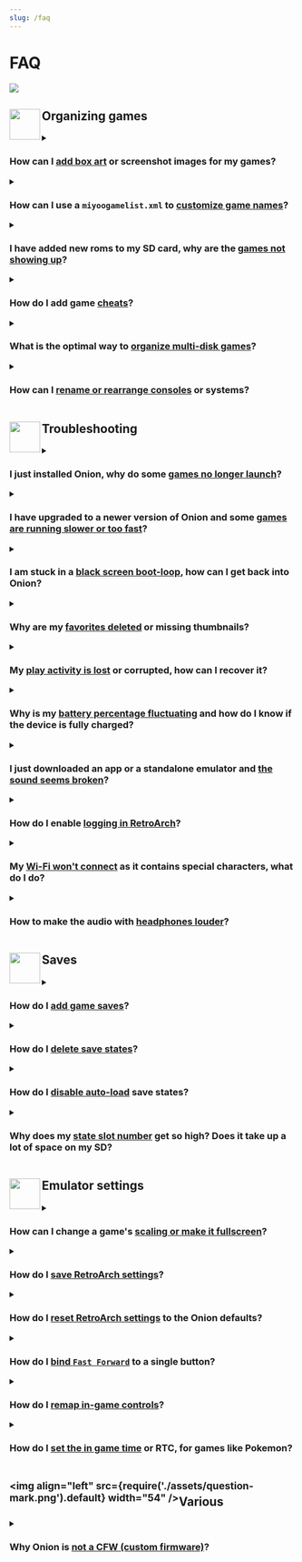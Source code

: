 ```yaml
---
slug: /faq
---
```




# FAQ

*![](https://user-images.githubusercontent.com/98862735/178853267-a5d384f8-ad62-4ffa-a8e7-45abf38e742d.png)*


<DynamicFAQSection>

## <sup><img align="left" src="https://user-images.githubusercontent.com/44569252/189906668-cf6a57d5-075a-4894-8af0-906282bd8ae2.png" width="54" /></sup>Organizing games


<details><summary>

### How can I <u>add box art</u> or screenshot images for my games?

</summary>

Onion has a built-in scraper (MMP only):

1. When inside a game list, press <kbd>Y</kbd> to access GLO
2. Scroll down and find the "Scraper" option

If you have a regular Mini, or just want to scrape images off-device, follow this guide:
- [Scraping artwork for games](advanced/scraping)

</details>


<details><summary>

### How can I use a `miyoogamelist.xml` to <u>customize game names</u>?

</summary>

Onion uses a 'miyoogamelist.xml' (in the same format as the more common 'gamelist.xml').
To create a miyoogamelist, review [the guide here](https://github.com/OnionUI/Onion/files/9050638/miyoogamelist.20220607.pdf).

> Troubleshooting: 
> After adding the miyoogamelist.xml to your rom folder you will need to `Refresh all roms` from the Games tab (press <kbd>SELECT</kbd> to open the context menu). 
> If the list is still not being loaded, ensure that the `extlist` in the `Emu/<systemname>/config.json` is populated with all appropriate rom extensions for your games (i.e. `"extlist":"zip|ZIP"`)

> Important: 
> The guide includes a "cleanup" script for use with [xmlstarlet](http://xmlstar.sourceforge.net/) but an issue with viewing PDF files in a browser means the script does not copy well. Either open the PDF in a reader application (i.e. Adobe Acrobat) or use [this batch file](https://github.com/OnionUI/Onion/files/9050636/gamelist.xml-to-miyoogamelist.xml-Clean-Up-Script.zip) to run the script


**Note**: There is an **alternate method** of creating the '**miyoogamelist.xml**' file using a simple _PowerShell script_ which does not have any 3rd party dependencies other than Windows and PowerShell itself. There are _two versions_ of the script which are , depending on your preferences:
* [More human readable, less efficient](https://github.com/OnionUI/Onion/blob/main/files/20230617/New-MiyooGameListXmlFormatted.ps1).
* [Less human readable, more efficient](https://github.com/OnionUI/Onion/blob/main/files/20230617/New-MiyooGameListXml.ps1).

The more efficient version of the script strips out all formatting and indenting and produces a considerably smaller file size, which theoretically allows Onion to parse and process the data faster.
</details>


<details><summary>

### I have added new roms to my SD card, why are the <u>games not showing up</u>?

</summary>

Any time you add rom files to your SD card you will need to 'refresh your roms' to rebuild game list cache files:  
* From the `Games` tab in the main menu, press the <kbd>SELECT</kbd> button. 
* This will evoke the 'Refresh All Roms' menu option, press <kbd>A</kbd> to confirm.   

> Please review our [Rom Files](emulators#rom-files) section for some additional guidance and tips.   
> If newly added games are still not appearing, ensure that you have placed them in the [correct rom folders](emulators/folders).  
> Rom folder names for each system must be capitalized and may differ from those on the stock Miyoo SD card.   
> Also review the [Emulators Section](emulators) to ensure you are using supported rom formats, as documented per system.   

</details>


<details><summary>

### How do I add game <u>cheats</u>?

</summary>

<sup>(Credit: Erazemk)</sup>

This guide will teach you how to add cheats for your RetroArch emulators.

Your first task is to find cheat files for your games (usually provided in `.cht` format). You can find them fairly easily online, but the recommended source is [LibRetro database](https://github.com/libretro/libretro-database), which has up-to-date cheats for most LibRetro supported emulators.

1. Download the <IconLink href="https://github.com/libretro/libretro-database/archive/refs/heads/master.zip" icon="folder_zip">database repository as a ZIP file</IconLink>,
2. Extract it and go into the `cht` directory (you will see cheats sorted by console),
3. Copy directories for consoles you want to your Miyoo Mini's SD card, into the `RetroArch/.retroarch/cheats` directory (you might have to enable showing hidden directories if you can't see the `.retroarch` directory),
4. Inside the `.retroarch` directory there will be a `retroarch.cfg` file, which you need to open in a text editor. Find the line with the option `quick_menu_show_cheats` and set it to `"true"` (so the whole line should be `quick_menu_show_cheats = "true"`),
5. Eject your SD card from your computer and plug it into the Miyoo Mini, then open up your favourite game (for which you have downloaded cheats),
6. Enter the RetroArch menu (press `Menu`, hold it, then press `Select`) and find the `Cheats › Load Cheat File (Replace)` option. There you can find the cheat file in one of the directories. After choosing it you will be returned back to the cheats menu, but now you should see a number of cheats at the bottom (e.g. `Cheat #0`),
7. Select one of them, then toggle the `Enabled` switch to enable it.

</details>


<details><summary>

### What is the optimal way to <u>organize multi-disk games</u>?

</summary>

<sup>(Credit: Dwmccoy)</sup>

My solution for multi-disc games was to store the Roms in a different folder. 

**Example:** Driver 2

Copy the bin/cue files for the multi-disc game *Driver 2* into the following folder of `Roms/PSX/Driver 2`

I had two disc files to copy into the `Roms/PSX/Driver 2` folder `Driver 2 (Disc 1) (v1.1)` and `Driver 2 (Disc 2) (v1.1)`
I then created an m3u file named `Driver 2 (v1.1).m3u` with the following content and placed it into the /Roms/PS folder

`../../Roms/PSX/Driver 2/Driver 2 (Disc 1) (v1.1).cue`  
`../../Roms/PSX/Driver 2/Driver 2 (Disc 2) (v1.1).cue`

Launch the PlayStation Emulator and the only file you should see for the "Driver 2" game is the m3u file since the disc(s) for the game reside in a different folder.

You can store the files in whatever folder you want as long as the path to the cue file is correct. I created the folder PSX to store the multi-disc images in for simplicity. It's a bit of a hassle but it does work.

</details>


<details><summary>

### How can I <u>rename or rearrange consoles</u> or systems?

</summary>

The name of each console or system is defined in `Emu/[systemname]/config.json` 
You can edit this file with a text editor on your PC and apply a new name by updating the 'label' field.

To easily make bulk changes to your console or system names you can also use the excellent python scripts below by Andrea922.
Visit the [onionos-console-renamer github](https://github.com/Andrea922/onionos-console-renamer) to download and follow the instructions detailed there.  

> Notes:  
> Systems in Onion OS are displayed in alphabetical order so the name will determine where in your list it sits.   
> An alternative method to order the systems is by adding an equal number of spaces both sides of the label name.  
> The number of spaces determines the position it is displayed on the Mini, with the most spaces being first.  
> For example, _“   Arcade   “_ will appear before _“Arcade”_. 

</details>


## <sup><img align="left" src="https://user-images.githubusercontent.com/44569252/189905823-71a7f1bf-9eea-410f-b5e8-5b62d4dbc4fd.png" width="54" /></sup>Troubleshooting


<details><summary>

### I just installed Onion, why do some <u>games no longer launch</u>?

</summary>

There can be a few reasons why you may find a specific system does not launch games after installing Onion:  
* If you have added games post installation, you may need to update your rom caches, from the `Games` tab press the <kbd>SELECT</kbd> button to open the context menu and choose the `Refresh all roms` option.
* Ensure you are using supported rom extensions and that both your rom folder and Bios file(s) are named exactly as detailed in our [Emulators Section](emulators).  
* Save states can, on occasion, be incompatible between core versions/updates. Delete the `Saves/CurrentProfile/states/[system]` folder for the given system.
* If none of the above points have resolved your issue, it is recommended to source and test with alternative roms (those that come with the Mini are of very poor quality). 

> Notes:  
> [Rom folders](emulators/folders) and [Bios](emulators#bios-files) filenames are case sensitive.  
> It is strongly advised not to use the Miyoo provided SD card or USB Card Reader as both are very prone to data corruption and failure and will cause issues.  

</details>


<details><summary>

### I have upgraded to a newer version of Onion and some <u>games are running slower or too fast</u>? 

</summary>

If you experience slower (or faster) gameplay than usual for some games following an Onion upgrade, we recommend that you create an in-game Save and then delete your Save States. Save States are stored inside `Saves/CurrentProfile/states/[CORENAME]/`

> Please see other solutions here within this FAQ with regards to managing Save States and Saves.

</details>


<details><summary>

### I am stuck in a <u>black screen boot-loop</u>, how can I get back into Onion?

</summary>

If you launched a rom or a file that is incompatible with the core, it can cause a black screen. Onion's auto-resume feature can mean you returning to this same black screen on each boot. 

You can hold down <kbd>POWER</kbd> for 10+ seconds (wait for 2nd rumble) to break out of this behaviour and return you to MainUI.

If this still does not work for you, you can disable the next auto-resume by inserting your SD card into your PC and deleting the file `cmd_to_run.sh` inside the `.tmp_update` folder

</details>

<details><summary>

### Why are my <u>favorites deleted</u> or missing thumbnails?

</summary>

There is a known bug in the Miyoo binaries which can cause the favorites list to become corrupted.  
It appears to most commonly occur if duplicate game names (even roms from different consoles) are added to your favouites so care should be taken to avoid this.

Since Miyoo have not shared their source code, the Onion team are unable to fix the cause.  
Onion does include a Tweaks tool which can repair the corruption. This tool is located in:  
**Apps** › **Tweaks** › **Tools** › **Favorites: Fix thumbnails and duplicates**.

</details>


<details><summary>

### My <u>play activity is lost</u> or corrupted, how can I recover it?

</summary>

If a RetroArch core fails abruptly or has memory leak issues, it can sometimes cause a game to freeze.  
Exiting the game with the <kbd>MENU</kbd> button during this failure, may on rare occasions, corrupt the play activity database.

**FIX 1 (Mainly for 4.2 beta users)**  
If you have a `playActivityTMP.db` file in `/mnt/SDCARD/Saves/CurrentProfile/saves/`, just rename it to `playActivity.db`

**FIX 2**  
Onion keeps versioned backups of your play activity in case of such corruption:

- Versioned backups are created and stored in `/mnt/SDCARD/Saves/CurrentProfile/saves/PlayActivityBackup/`.
- Your current play times are stored in `/mnt/SDCARD/Saves/CurrentProfile/saves/playActivity.db`.  

> To restore from a backup:  
> - Navigate to `/Saves/CurrentProfile/saves/PlayActivityBackup/` and find the database file that has a size of 0KB.  
> - The the highest numbered version just before it will be the most recent good backup.  
> - Make a copy and rename it (from `playActivity[nn].db`  to `playActivity.db`).  
> - Copy it to `/Saves/CurrentProfile/saves/`, replacing the one located there.  

</details>


<details><summary>

### Why is my <u>battery percentage fluctuating</u> and how do I know if the device is fully charged?

</summary>

**Charging Indicators**  
The left most LED on the top of the Mini will turn blue when a full charge is reached.
The blue LED on the MMP is unfortunately non-functional, the red LED will turn off when fully charged.

**MM:** Miyoo recommends 5V 1A and it must be USB-A to USB-C _(USB-C to USB-C charging is not supported)_.  
**MMP:** Supports USB-C to USB-C charging (the support is limited, and some chargers will not be accepted / start charging)

![LED Indicators-500](https://user-images.githubusercontent.com/98862735/189775988-b6b4062d-f231-4351-9a79-6920498f1554.png)

**Battery Percentage Fluctuations**  
The Mini has no Battery Management System so Onion calculates the remaining battery percentage based on the voltage.  
Environment changes and power draw will affect the determined percentage which can fluctuate greatly.  

> This may appear jarring but is perfectly normal. If you go from playing a resource hungry system (PS1), to playing something less intensive (GB) then you will likely see an increase in percentage. 
> Depending on the health (and thus voltage output) of your battery, it may not reach 100% in Onion when fully charged.   
>  
> The Onion battery capacity estimation is constantly pooling in the background for more precise results over time. This is the best method that is possible on this device, improved over stock and the same method used by the RA build and in MiniUI. 

:::tip Reducing Battery Usage
1. Lowering display brightness (preferably below 70%)
2. Use headphones - the speaker is the most battery-hungry component!
3. Disable Wi-Fi when not in use (the Wi-Fi chip is a major power draw as well)
:::

The below testing output demonstrates GBA running at 50% display brightness for almost 8hrs of play time.

![battery-600](https://user-images.githubusercontent.com/98862735/189774379-33b77793-bc36-4563-acbe-357713b4964e.png)

</details>


<details><summary>

### I just downloaded an app or a standalone emulator and <u>the sound seems broken</u>?

</summary>

It is likely due to a lack of compatibility with the Miyoo audio server.
To cope with this, just rename the `launch.sh` file in your app folder to `launch2.sh`, then extract this file to the app folder: <IconLink icon="folder_zip" href="https://github.com/OnionUI/Onion/files/9041212/launch.zip">launch.zip</IconLink>

</details>


<details><summary>

### How do I enable <u>logging in RetroArch</u>?

</summary>

In order to troubleshoot a particular game or emulator failure or issue, you may wish to enable RetroArch logging:

* Go to **Apps** › **RetroArch** › **Settings** › **Logging** and enable **Log to File**.  
* Back out to the main RetroArch menu, and go to **Configuration File** and choose **Save Current Configuration**.  
* Launch the game(s), or perform the action you are trying to troubleshoot.  
* The output log file will be written to `.tmp_update/logs/retroarch.log`.  

</details>

<details><summary>

### My <u>Wi-Fi won't connect</u> as it contains special characters, what do I do?

</summary>

There's currently an issue in MainUI that prevents Wi-Fi from associating when it contains special characters.

Currently, there's no fix due to MainUI being closed source however there are various workarounds:

- Edit your `wpa_supplicant.conf` file via the File Explorer (file found in `/appconfigs/wpa_supplicant.conf`)
- Use third-party apps such as: <IconLink icon="open_in_new" href="https://github.com/XK9274/better-wifi-miyoo">XK9274/better-wifi-miyoo</IconLink>, which supports most special characters
- Use Onion's built in WPS function (if your router supports pinless WPS). You can find this in **Tweaks** › **Network** › **WPS**.

</details>

<details><summary>

### How to make the audio with <u>headphones louder</u>?

</summary>

START + L2 / R2 Adjust volume boost ([see shortcuts](/docs/apps/shortcuts))

</details>


## <sup><img align="left" src="https://user-images.githubusercontent.com/44569252/189906120-248301c7-373e-482c-9c67-11f0faab9f39.png" width="54" /></sup>Saves



<details><summary>

### How do I <u>add game saves</u>?

</summary>

You can copy in-game save files from another device or emulator for use in OnionOS. 
* In most cases, Save files should be in `.srm` format, named identically to the rom and are case sensitive. Note that `.sav` files can be renamed to `.srm`, other formats may require a conversion tool. 
* To add your saves to OnionOS just copy your individual save files into the correct emulator folder in: `Saves/CurrentProfile/saves/[CORENAME]`
* If you have already launched the game prior to adding your saves then you will also need to go to the `Saves/CurrentProfile/states/[CORENAME]` folder ...and delete any Save States here for the same game(s) in order for your newly added game saves to be recognised.

> `[CORENAME]` = The folder with name of the RA core for the particular emulator or system the save file(s) relates to.     
> If copying saves from your Miyoo stock SD card, or an early version of Onion, you will find your saves in `RetroArch/.retroarch/saves/[CORENAME]`

</details>


<details><summary>

### How do I <u>delete save states</u>?

</summary>

Save States are stored inside `Saves/CurrentProfile/states/[CORENAME]/`

> Notes:
> `[CORENAME]` = the folder with name of the core for the particular emulator or system 'core', the save state file(s) relates to

</details>


<details><summary>

### How do I <u>disable auto-load</u> save states?

</summary>

- Launch the game and press <kbd>MENU</kbd>+<kbd>SELECT</kbd> to go into the RetroArch menu.  
- Press <kbd>B</kbd> to go back one level.  
- Go to `Setting` › `Saving` › `Load State Automatically` (and turn it off).  
- Press <kbd>B</kbd> twice to go back to the main menu.  
- Then go to `Quick Menu` › `Overrides` and select one of the following:  
      - `Save Game Overrides` - for just this game.  
      - `Save Core Overrides` - for everything the core plays.  
      - `Save Content Overrides` - for everything in the same Rom folder.  

> Notes:  
> `Content Overrides` are recommended over `Core Overrides` since some cores serve multiple systems. 
> For more information regarding RetroArch overrides please review the [libretro documentation here](https://docs.libretro.com/guides/overrides/).

</details>


<details><summary>

### Why does my <u>state slot number</u> get so high? Does it take up a lot of space on my SD?

</summary>

Onion enables a feature that retains your old Save States.  
  
In case of manipulation error, file corruption, or simply because you want to return to an earlier section of the game, it is possible to go back in time to select an earlier Save State. This takes up very little space on your SD as even if your Save State slot number is high, RetroArch will only retain the last 10 files.  

To manage your current Save State slot:  

- Launch the game and press <kbd>MENU</kbd>+<kbd>SELECT</kbd> to go into the RetroArch menu. 
- Go to `Save States` > `State Slot` and change the slot number with <kbd>Dpad Left</kbd> or <kbd>Dpad Right</kbd>  
  (Tip: Pressing <kbd>Y</kbd> here will show a full screen image capture for the Save State) 
- You can alternatively manage the slot number 'in-game' by pressing <kbd>MENU</kbd>+<kbd>Dpad Left</kbd> or <kbd>MENU</kbd>+<kbd>Dpad Right</kbd> and then pressing either:  
   - <kbd>MENU</kbd>+<kbd>L2</kbd> to load from the slot you selected  
   - <kbd>MENU</kbd>+<kbd>R2</kbd> to save to (and overwrite) the slot you selected  

> Save state slot `-1` is reserved for Onion's Auto-Save feature.   
> Manual save states start counting from slot `0` upward. If your slot has reached a particularly high number and you would like to reduce it, you can manually change the slot in the RA Quick Menu menu. Switching back to slot '0' and making a manual save will mean it starts counting again incrementally from there.  

> If you wish to forgo the advantages of incremental Save States mentioned above, you may disable them as follows:
> - Launch a game and press <kbd>MENU</kbd>+<kbd>SELECT</kbd> to go into the RetroArch `Quick Menu`
> - Press <kbd>B</kbd> once, to go to RA `Main Menu`
> - Go to `Settings` > `Saving` > `Increment Save State Index Automatically` (and toggle this off)
> - Press <kbd>B</kbd> twice and go to `Quick Menu` > `Overrides` to [save the RA settings](#how-do-i-save-retroarch-settings)




</details>



## <sup><img align="left" src="https://user-images.githubusercontent.com/44569252/189906362-b76f72fe-b6a9-4843-bc8a-9d024fb235f4.png" width="54" /></sup>Emulator settings


<details><summary>

### How can I change a game's <u>scaling or make it fullscreen</u>?

</summary>

- Launch the game and press <kbd>MENU</kbd>+<kbd>SELECT</kbd> to go into the RetroArch menu.  
- Press <kbd>B</kbd> to go back one level in the RA menu and select `Settings` › `Video` › `Scaling`   
- Here you can toggle:  
  - `Integer Scale` - show the game in its original resolution (scale only in whole pixels).  
  - `Keep Aspect Ratio` - **enabled:** fit to screen, **disabled:** stretch.  

> Notes:  
> You will need to save overrides to commit this change, see 'How do I save RetroArch settings?' below for instructions.

</details>


<details><summary>

### How do I <u>save RetroArch settings</u>?

</summary>

When you make changes in RetroArch you must apply these using "Overrides" for them to take effect. 

- Launch the game and press <kbd>MENU</kbd>+<kbd>SELECT</kbd> to go into the RetroArch menu. 
- Make your desired changes.
- Then go to `Quick Menu` › `Overrides` and select one of the following:  
  - `Save Game Overrides` - for just this game.  
  - `Save Core Overrides` - for everything the core plays.  
  - `Save Content Overrides` - for everything in the same Rom folder.  

> Notes:  
> `Content Overrides` are recommended over `Core Overrides` since some cores serve multiple systems. 
> For more information regarding RetroArch overrides please review the [libretro documentation here](https://docs.libretro.com/guides/overrides/).

</details>


<details><summary>

### How do I <u>reset RetroArch settings</u> to the Onion defaults?

</summary>

Resetting your global configuration from within RA itself will break Onion functionality as this restores 'out of the box' RA defaults. Instead:
 
- Go to your Apps section and open `Tweaks`. 
- Scroll to `Advanced`  and choose `Reset Settings...` › `Reset RetroArch main configuration`

> Notes:  
> You should always in the first instance, save your changes to Retroarch settings as "Overrides" rather than saving changes to the main (global) configuration (see other questions in this FAQ re saving RetroArch settings).
> This will make it far easier to revert a change by deleting the overrides from within the RA `Overrides` menu.  

</details>


<details><summary>

### How do I <u>bind `Fast Forward`</u> to a single button?

</summary>

To do this, launch a game from the system to want to change.

- Press <kbd>MENU</kbd>+<kbd>SELECT</kbd> to go into the RetroArch quick menu
- Choose `Controls` › `Port 1 Controls`.
- Navigate to the key you wish to assign and press <kbd>A</kbd> to view a list of the various available functions (i.e. `Fast Forward`)
- Confirm your selection with <kbd>A</kbd>.
- The changes are saved automatically, just go back two levels and choose `Resume`.

> Notes:  
> This only works for certain systems (e.g. GB, GBC, GBA, etc.), and you have to hold the button to fast forward, whereas the global shortcut <kbd>MENU</kbd>+<kbd>R</kbd> is "press to toggle".  
> For more information regarding RetroArch inputs and controls please review the [libretro documentation here](https://docs.libretro.com/guides/input-and-controls/).

<p align="center"><img src="https://user-images.githubusercontent.com/44569252/189953701-265409db-d081-4c3b-bfc1-fb051af70f08.png" width="320px" /></p>


</details>


<details><summary>

### How do I <u>remap in-game controls</u>?

</summary>

To do this, launch a game from the system to want to change.

- Press <kbd>MENU</kbd>+<kbd>SELECT</kbd> to go into the RetroArch quick menu
- Choose `Controls` › `Port 1 Controls`.
- Navigate to the key you wish to reassign and press <kbd>A</kbd> to view a list of the various in-game controls available.
- Confirm your selection with <kbd>A</kbd>.
- The changes are saved automatically when exiting the menu.

**Saving individual game, core, or content remaps**
   - After making the changes as above, press <kbd>B</kbd> to go back one level.
   - Then go to `Manage Remap Files` and choose one of the following:
      - `Save Game Remap File` - for just this game.
      - `Save Core Remap File` - for everything the core plays.
      - `Save Content Remap File` - for everything in the same Rom folder.

> Notes:  
> Highlighting a mapped key and pressing <kbd>Y</kbd> will clear/disable it.  
> `Content Remap File` saving is recommended over `Core Remap File` as some cores serve multiple systems.  
> For more information regarding RetroArch inputs and controls please review the [libretro documentation here](https://docs.libretro.com/guides/input-and-controls/).

</details>


<details><summary>

### How do I <u>set the in game time</u> or RTC, for games like Pokemon?

</summary>

Games such as the Pokemon and Zelda series, included a crystal oscillator in the cartridge to keep an accurate clock.  
This ‘Real Time Clock’ allowed the game to track time of day and day of the week, to trigger certain in-game events.  

The Miyoo Mini does not have a built-in clock and so cannot measure the progress of time when powered off.  
Onion features two ways in which you can manage the emulated in-game time (or RTC).  

- **Automatically**: By default, 4hrs will be added to the clock every time you boot your device.  
    You can adjust this amount in `Apps` > `Tweaks` > `System` > `Startup`.  
- **Manually**: You can specify the date and time in the Clock App, installed via `Apps` > `Package Manager`.    

> Notes:  
> In-game time will advance normally during gameplay and _only_ stops when the device is shutdown.  

</details>



## <sup><img align="left" src={require('./assets/question-mark.png').default} width="54" /></sup>Various


<details><summary>

### Why Onion is <u>not a CFW (custom firmware)</u>?

</summary>

Onion doesn't modify the firmware of your Miyoo Mini so this is not a CFW. It can be considered more as an OS.
The way how your Miyoo Mini is booting will not change and it is a good thing because :
- it avoids the risk of bad flash.
- the original firmware of the Miyoo Mini starts up really fast !
After the boot, the first binary launched from the SD card by the firmware is the Onion scripts directly, making the boot of Onion OS fast and safe.

> Notes:  
> The community is working on [a real alternative firmware](https://github.com/orgs/miyoo-oss/repositories). It's currently not usable with Onion. The objective is to obtain a better control of the hardware part and a more recent linux kernel which could simplify the compilation of additional apps.

</details>





</DynamicFAQSection>
